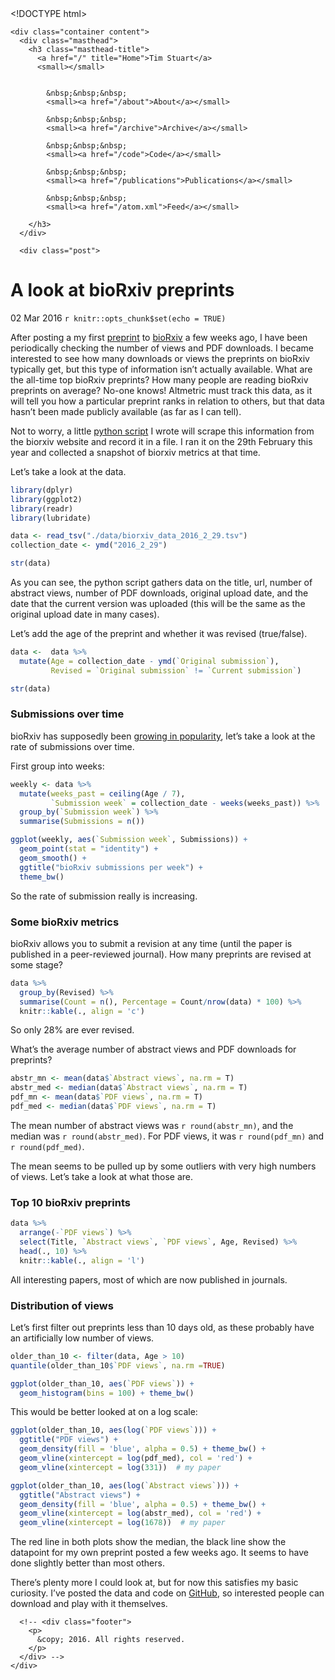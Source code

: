 <!DOCTYPE html>
<html xmlns="http://www.w3.org/1999/xhtml" xml:lang="en" lang="en-us">

  <head>
  <link href="http://gmpg.org/xfn/11" rel="profile">
  <meta http-equiv="content-type" content="text/html; charset=utf-8">

  <!-- Enable responsiveness on mobile devices-->
  <meta name="viewport" content="width=device-width, initial-scale=1.0, maximum-scale=1">

  <title>
    
      A look at bioRxiv preprints &middot; Tim Stuart
    
  </title>

  <!-- CSS -->
  <link rel="stylesheet" href="/public/css/poole.css">
  <link rel="stylesheet" href="/public/css/syntax.css">

  <!-- Icons -->
  <link rel="apple-touch-icon-precomposed" sizes="144x144" href="/public/apple-touch-icon-precomposed.png">
  <link rel="shortcut icon" href="/public/favicon.ico">

  <!-- RSS -->
  <link rel="alternate" type="application/rss+xml" title="RSS" href="/atom.xml">
</head>

  <script>
  (function(i,s,o,g,r,a,m){i['GoogleAnalyticsObject']=r;i[r]=i[r]||function(){
  (i[r].q=i[r].q||[]).push(arguments)},i[r].l=1*new Date();a=s.createElement(o),
  m=s.getElementsByTagName(o)[0];a.async=1;a.src=g;m.parentNode.insertBefore(a,m)
  })(window,document,'script','//www.google-analytics.com/analytics.js','ga');

  ga('create', 'UA-54133406-1', 'auto');
  ga('send', 'pageview');

</script>


  <body>

    <div class="container content">
      <div class="masthead">
        <h3 class="masthead-title">
          <a href="/" title="Home">Tim Stuart</a>
          <small></small>

          
            &nbsp;&nbsp;&nbsp;
            <small><a href="/about">About</a></small>
          
            &nbsp;&nbsp;&nbsp;
            <small><a href="/archive">Archive</a></small>
          
            &nbsp;&nbsp;&nbsp;
            <small><a href="/code">Code</a></small>
          
            &nbsp;&nbsp;&nbsp;
            <small><a href="/publications">Publications</a></small>
          
            &nbsp;&nbsp;&nbsp;
            <small><a href="/atom.xml">Feed</a></small>
          
        </h3>
      </div>

      <div class="post">
  <h1 class="post-title">A look at bioRxiv preprints</h1>
  <span class="post-date">02 Mar 2016</span>
  ```r
knitr::opts_chunk$set(echo = TRUE)
```

After posting a my first [preprint](http://biorxiv.org/content/early/2016/02/21/039511) to [bioRxiv](http://biorxiv.org/) a few weeks ago, I have been periodically checking the number of views and PDF downloads. I became interested to see how many downloads or views the preprints on bioRxiv typically get, but this type of information isn't actually available. What are the all-time top bioRxiv preprints? How many people are  reading bioRxiv preprints on average? No-one knows! Altmetric must track this data, as it will tell you how a particular preprint ranks in relation to others, but that data hasn't been made publicly available (as far as I can tell).

Not to worry, a little [python script](https://github.com/timoast/biorxivData/blob/master/scrape_biorxiv.py) I wrote will scrape this information from the biorxiv website and record it in a file. I ran it on the 29th February this year and collected a snapshot of biorxiv metrics at that time.

Let's take a look at the data.

```r
library(dplyr)
library(ggplot2)
library(readr)
library(lubridate)

data <- read_tsv("./data/biorxiv_data_2016_2_29.tsv")
collection_date <- ymd("2016_2_29")

str(data)
```

As you can see, the python script gathers data on the title, url, number of abstract views, number of PDF downloads, original upload date, and the date that the current version was uploaded (this will be the same as the original upload date in many cases).

Let's add the age of the preprint and whether it was revised (true/false).

```r
data <-  data %>%
  mutate(Age = collection_date - ymd(`Original submission`),
         Revised = `Original submission` != `Current submission`)

str(data)
```

### Submissions over time

bioRxiv has supposedly been [growing in popularity](https://quantixed.wordpress.com/2015/12/11/white-label-the-growth-of-biorxiv/), let's take a look at the rate of submissions over time.

First group into weeks:

```r
weekly <- data %>%
  mutate(weeks_past = ceiling(Age / 7),
         `Submission week` = collection_date - weeks(weeks_past)) %>%
  group_by(`Submission week`) %>%
  summarise(Submissions = n())

ggplot(weekly, aes(`Submission week`, Submissions)) +
  geom_point(stat = "identity") +
  geom_smooth() +
  ggtitle("bioRxiv submissions per week") +
  theme_bw()
```

So the rate of submission really is increasing.

### Some bioRxiv metrics

bioRxiv allows you to submit a revision at any time (until the paper is published in a peer-reviewed journal). How many preprints are revised at some stage?

```r
data %>%
  group_by(Revised) %>%
  summarise(Count = n(), Percentage = Count/nrow(data) * 100) %>%
  knitr::kable(., align = 'c')
```

So only 28% are ever revised.

What's the average number of abstract views and PDF downloads for preprints?

```r
abstr_mn <- mean(data$`Abstract views`, na.rm = T)
abstr_med <- median(data$`Abstract views`, na.rm = T)
pdf_mn <- mean(data$`PDF views`, na.rm = T)
pdf_med <- median(data$`PDF views`, na.rm = T)
```

The mean number of abstract views was `r round(abstr_mn)`, and the median was `r round(abstr_med)`. For PDF views, it was `r round(pdf_mn)` and `r round(pdf_med)`.

The mean seems to be pulled up by some outliers with very high numbers of views. Let's take a look at what those are.

### Top 10 bioRxiv preprints

```r
data %>%
  arrange(-`PDF views`) %>%
  select(Title, `Abstract views`, `PDF views`, Age, Revised) %>%
  head(., 10) %>%
  knitr::kable(., align = 'l')
```

All interesting papers, most of which are now published in journals.

### Distribution of views

Let's first filter out preprints less than 10 days old, as these probably have an artificially low number of views.

```r
older_than_10 <- filter(data, Age > 10)
quantile(older_than_10$`PDF views`, na.rm =TRUE)

ggplot(older_than_10, aes(`PDF views`)) +
  geom_histogram(bins = 100) + theme_bw()
```

This would be better looked at on a log scale:

```r
ggplot(older_than_10, aes(log(`PDF views`))) +
  ggtitle("PDF views") +
  geom_density(fill = 'blue', alpha = 0.5) + theme_bw() +
  geom_vline(xintercept = log(pdf_med), col = 'red') +
  geom_vline(xintercept = log(331))  # my paper
```

```r
ggplot(older_than_10, aes(log(`Abstract views`))) +
  ggtitle("Abstract views") +
  geom_density(fill = 'blue', alpha = 0.5) + theme_bw() +
  geom_vline(xintercept = log(abstr_med), col = 'red') +
  geom_vline(xintercept = log(1678))  # my paper
```

The red line in both plots show the median, the black line show the datapoint for my own preprint posted a few weeks ago. It seems to have done slightly better than most others.

There's plenty more I could look at, but for now this satisfies my basic curiosity. I've posted the data and code on [GitHub](https://github.com/timoast/biorxivData), so interested people can download and play with it themselves.

</div>


      <!-- <div class="footer">
        <p>
          &copy; 2016. All rights reserved.
        </p>
      </div> -->
    </div>

  </body>
</html>
